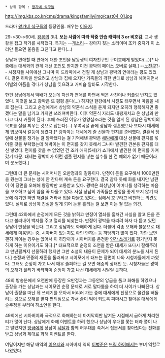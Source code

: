  * 상위 항목 : [[왕가네 식구들]]

http://img.kbs.co.kr/cms/drama/kingsfamily/img/cast04_01.jpg

드라마 [[왕가네 식구들]]의 등장인물. 배우는 [[이윤지]].

29->30->60세. [[왕봉]]의 3녀. '''보는 사람에 따라 작중 안습 캐릭터 3 or 비호감'''. 교사 생활을 접고 작가를 시작했다. 특기는 --[[개소리]]-- 강아지 짖는 소리이며 조카 중지가 이 소리만 들으면 울음을 그친다고 한다(...)

상남과 연애할 때 연애에 대한 조언을 남동생의 여자친구인 구미호에게 받았다(...)[* 나중에는 대세와의 관계 개선 조언도 받지만 이건 광박의 페이스 오버로 실패.] --[[노진구]]?-- 시청자들 사이에선 그나마 이 드라마에서 건질 게 상남과 광박의 연애라는 평도 있었다. 결혼 허락을 받으려고 상남과 집에 오지만 가족들의 격한 반대로 상남과 헤어지면서 이별의 아픔을 겪다가 상남을 잊으려고 커피숍 알바도 시작한다.

한편 상남에게서 택배가 오는데 자신과 연애를 하면서 찍은 사진이나 커플링 반지도 있었다. 이것을 보고 광박은 또 펑펑 운다(...) 하지만 한강에서 사진도 태우면서 마음을 새로 잡는다. 그리고 순정에게서 상남의 약혼식 소식을 듣게 되지만 오히려 행복해지면 좋겠다는 말을 남기고 가지만 쓰러져버린다. 이후 약혼식 자리도 내팽개치고 온 상남과 만나고 다시 커플이 된다. 후에 쓰러진 이유가 영양실조라는 것을 알게 된 상남은 광박이의 목표를 살을 찌우는 것으로 잡는다(...) 우여곡절 끝에 상남과 결혼했으나 또다시 대세에게 밉보여서 갈등이 생겼다.[* 광박이는 대세에게 줄 선물과 편지를 준비했다. 결혼식 당일에 선물을 챙기는 걸 깜빡했다는 걸 기억해낸 광박은 [[왕해박|해박]]에게 대신 선물에 편지를 넣어줄 것을 부탁했는데 해박이는 이 편지를 찾지 못해서 그나마 발견한 견본용 편지를 대신 넣었다. 편지를 찾을 수 없었던 건 조카 애지(5세)가 쇼파에서 발견한 이 편지를 가져갔기 때문. 대세는 광박이가 이런 샘플 편지를 넣는 실수를 한 건 예의가 없기 때문이라며 분노했다.]

그런데 더 큰 문제는 시어머니인 오만정과의 갈등이다. 만정이 돈을 요구해서 1000만원을 줬는데 그녀는 성에 안 찬다며 계속 돈을 요구한다. 결국 참다 못해 화를 내지만 남편이 이 장면을 오해해 왕광박만 고통받고 있다. 광박은 최상남이 어머니를 생각하는 마음을 보호하고 싶어 입을 꾹 다물고 있다. 사실 상남의 가족들은 만정을 좋게 보지 않기 때문에 얘기만 하면 해결될 거라서 입을 다물고 있다는 점에서 호구라고 비판하는 의견도 있다. 실제로 상남이 진실을 알게 되어 눈물 흘리는 걸 보면 이는 철 없는 의견.

그런데 42화에서 순정에게 모든 것을 밝히고 만정이 열쇠를 훔쳐간 사실을 알고 돈을 준다고 불러내어 백지를 주고 열쇠를 되찾는다. 만정이 광박을 때리려 하자 다 듣고 있던 상남이 만정을 막는다. 그리고 상남과도 화해하게 된다. 더불어 각종 오해와 불운으로 대세에게 미움받는 중. 시아버지 있는지도 확인 안하는 등 허당끼가 많이 있다. 가만 보면 괜히 까이는 경우는 없어서 이 허당끼가 시아버지를 온전한 [[인간 쓰레기]]로 평가받지 못하게 하는 이유이기도 하다.[* 대표적으로 순정의 조언을 받은 대세가 또다시 잘해주려고 만년필까지 선물하려 했지만 그만 소설의 내용이 문제가 되어 대세의 분노를 사게 된다.] 순정과 민중의 재혼을 둘러싸고 시이모에게 대드는 장면이 나와 시청자들에게 까였다. 그래도 순정이 가고 나서 매우 슬퍼하는 걸 보면 애증의 상태인 듯. 시청자들은 광박의 오해가 풀리기 바라하며 순정이 가고 나선 대세에게 시달릴 듯하다.

48회 방송분에서 오랜만에 등장한 오만정과는 그동안의 앙금을 풀고 화해를 하였으나 출장을 가는 상남과는 시이모인 순정 문제로 서로 말다툼을 하여 더 사이가 나빠진다. 상남이 출장을 떠난 뒤 쓰레기를 모아서 버리러 가는 중에 대세에게 친정으로 물건을 빼돌리는 것으로 오해를 받자 편의점으로 가서 술이 떡이 되도록 퍼마시고 찾아온 대세에게 술주정을 부리며 하소연을 한다.

49회에선 시아버지와 극적으로 화해하는데 마지막회만 남겨둔 시점에서 급하게 처리한 티가 많이 난다. 상남에게 화해 이벤트를 하려 했으나 상남이 우대를 쫓는 터라 쫑이 나고 말았지만 [[이앙금|앙금]]에게 상남이 [[허세달|세달]]과 함께 허우대를 족쳐서 집문서를 찾아줬다는 전화를 받고 상남과 제대로 화해 이벤트를 한다.

여담이지만 해당 배역의 [[이윤지]]와 시아버지 역의 [[이병준]]은 [[드림 하이]]에서는 부녀 역할로 나왔었다.
